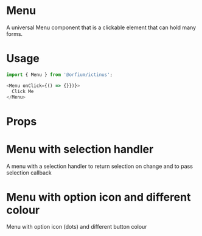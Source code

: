 
<Meta title="Design System/Menu" component={Menu} />

# Menu

A universal Menu component that is a clickable element that can hold many forms.

# Usage

```js
import { Menu } from '@orfium/ictinus';

<Menu onClick={() => {}})}>
  Click Me
</Menu>
```

# Props

<Props of={Menu} />

# Menu with selection handler

A menu with a selection handler to return selection on change and to pass selection callback

<Preview>
  <Story name="Menu with selection handler">
    <MenuShowcase />
  </Story>
</Preview>

# Menu with option icon and different colour

Menu with option icon (dots) and different button colour

<Preview>
  <Story name="Menu with option icon and different colour">
    <Menu
      items={['My Profile', 'Settings', 'Billing', 'Notifications', 'Logout']}
      buttonText={'More'}
      buttonType={'warning'}
      rightIconName={'dotsVertical'}
    />
  </Story>
</Preview>
